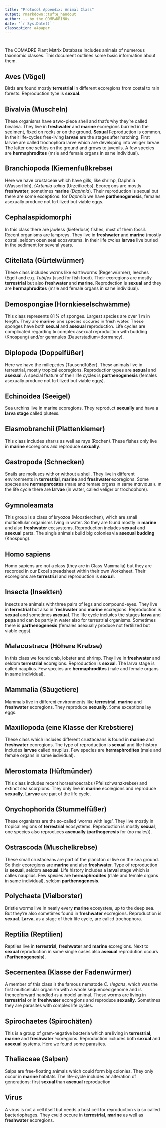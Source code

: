 ```yaml
---
title: "Protocol Appendix: Animal Class"
output: rmarkdown::tufte_handout
author: -- by the COMPADRINOs
date: '`r Sys.Date()`'
classoption: a4paper
---
```


#

The COMADRE Plant Matrix Database includes animals of numerous taxonomic classes. This document outlines some basic information about them.

## Aves (Vögel)

Birds are found mostly **terrestrial** in different ecoregions from costal to rain forests. Reproduction type is **sexual**.

\begin{marginfigure}
\includegraphics[width=.8\marginparwidth]{classimages/image1.jpeg}
\caption{\emph{Larus argentatus} – Silbermöwe}
\end{marginfigure}

## Bivalvia (Muscheln)

These organisms have a two-piece shell and that’s why they’re called bivalvia. They live in **freshwater** and **marine** ecoregions burried in the sediment, fixed on rocks or on the ground. **Sexual** Reproduction is common. In their life-cycles free-living **larvae** are the stages after hatching. First larvae are called trochophora larve which are developing into veliger larvae. The latter one settles on the ground and grows to juvenils. A few species are **hermaphrodites** (male and female organs in same individual).

\begin{marginfigure}
\includegraphics[width=.8\marginparwidth]{classimages/image2.jpeg}
\caption{\emph{Cerastoderma edule} - Herzmuschel}
\end{marginfigure}

## Branchiopoda (Kiemenfußkrebse)

Here we have crustaceae which have gills, like shrimp, Daphnia (Wasserfloh), *{Artemia salina* (Urzeitkrebs). Ecoregions are mostly **freshwater**, sometimes **marine** (*Daphnia*). Their reproduction is sexual but there are some exceptions: for *Daphnia* we have **parthenogenesis**, females asexually produce not fertilized but viable eggs. 

\begin{marginfigure}
\includegraphics[width=.8\marginparwidth]{classimages/image3.jpeg}
\caption{\emph{Daphnia} sp. - Wasserfloh}

\end{marginfigure}



## Cephalaspidomorphi

In this class there are jawless (kieferlose) fishes, most of them fossil. Recent organisms are lampreys. They live in **freshwater** and **marine** (mostly costal, seldom open sea) ecosystems. In their life cycles **larvae** live buried in the sediment for several years.

\begin{marginfigure}
\includegraphics[width=.8\marginparwidth]{classimages/image4.jpeg}
\caption{Lamprey - Neunauge}
\end{marginfigure}



## Clitellata (Gürtelwürmer)

These class includes worms like earthworms (Regenwürmer), leeches (Egel) and e.g. *Tubifex* (used for fish food). Their ecoregions are mostly **terrestrial** but also **freshwater** and **marine**. Reproduction is **sexual** and they are **hermaphrodites** (male and female organs in same individual).

\begin{marginfigure}
\includegraphics[width=.8\marginparwidth]{classimages/image5.jpeg}
\caption{\emph{Tubifex} sp.}
\end{marginfigure}


## Demospongiae (Hornkieselschwämme)

This class represents 81 % of sponges. Largest species are over 1 m in length. They are **marine**, one species occures in fresh water. These sponges have both **sexual** and **asexual** reproduction. Life cycles are complicated regarding to complex asexual reproduction with budding (Knospung) and/or gemmules (Dauerstadium=dormancy).

\begin{marginfigure}
\includegraphics[width=.8\marginparwidth]{classimages/image6.jpeg}
\caption{\emph{Spongia officinalis} - Badeschwamm}
\end{marginfigure}

## Diplopoda (Doppelfüßer)

Here we have the millepedes (Tausendfüßer). These animals live in terrestrial, mostly tropical ecoregions. Reproduction types are **sexual** and **asexual**. A special feature of their life cycles is **parthenogenesis** (females asexually produce not fertilized but viable eggs).

\begin{marginfigure}
\includegraphics[width=.8\marginparwidth]{classimages/image7.jpeg}
\caption{Millipede}
\end{marginfigure}

## Echinoidea (Seeigel)

Sea urchins live in marine ecoregions. They reproduct **sexually** and hava a **larva stage** called pluteus.


\begin{marginfigure}
\includegraphics[width=.8\marginparwidth]{classimages/image8.jpeg}
\caption{\emph{Sphaerechinus granularis}}
\end{marginfigure}

## Elasmobranchii (Plattenkiemer)

This class includes sharks as well as rays (Rochen). These fishes only live in **marine** ecoregions and reproduce **sexually**.

\begin{marginfigure}
\includegraphics[width=.8\marginparwidth]{classimages/image9.jpeg}
\caption{\emph{Carcharodon carcharias}}
\end{marginfigure}

## Gastropoda (Schnecken)

Snails are molluscs with or without a shell. They live in different environments in **terrestrial**, **marine** and **freshwater** ecoregions. Some species are **hermaphrodites** (male and female organs in same individual). In the life cycle there are **larvae** (in water, called veliger or trochophore).


\begin{marginfigure}
\includegraphics[width=.8\marginparwidth]{classimages/image10.jpeg}
\caption{\emph{Helix pomatia} - Weinbergschnecke}
\end{marginfigure}


## Gymnoleamata 

This group is a class of bryozoa (Moostierchen), which are small multicellular organisms living in water. So they are found mostly in **marine** and also **freshwater** ecosystems. Reproduction includes **sexual** and **asexual** parts. The single animals build big colonies via **asexual budding** (Knospung).

\begin{marginfigure}
\includegraphics[width=.8\marginparwidth]{classimages/image11.jpeg}
\caption{\emph{Flustra foliaceae} colony}
\end{marginfigure}

## Homo sapiens

Homo sapiens are not a class (they are in Class Mammalia) but they are recorded in our Excel spreadsheet within their own Worksheet.
Their ecoregions are **terrestrial** and reproduction is **sexual**.

\begin{marginfigure}
\includegraphics[width=.8\marginparwidth]{classimages/image12.jpeg}
\caption{Mensch}
\end{marginfigure}

## Insecta (Insekten)

Insects are animals with three pairs of legs and compound-eyes. They live in **terrestrial** but also in **freshwater** and **marine** ecoregions. Reproduction is **sexual** and sometimes **asexual**. The life cycle includes the stages **larva** and **pupa** and can be partly in water also for terrestrial organisms. Sometimes there is **parthenogenesis** (females asexually produce not fertilized but viable eggs).

\begin{marginfigure}
\includegraphics[width=.8\marginparwidth]{classimages/image13.jpeg}
\caption{\emph{Curcoinolidae} - Rüssekäfer}
\end{marginfigure}

## Malacostraca (Höhere Krebse)

In this class we found crab, lobster and shrimp. They live in **freshwater** and seldom **terrestrial** ecoregions. Reproduction is **sexual**. The larva stage is called nauplius. Few species are **hermaphrodites** (male and female organs in same individual).


\begin{marginfigure}
\includegraphics[width=.8\marginparwidth]{classimages/image14.jpeg}
\caption{\emph{Cancer pargurus} - Taschenkrebs}
\end{marginfigure}

## Mammalia (Säugetiere)

Mammals live in different environments like **terrestrial**, **marine** and **freshwater** ecoregions. They reproduce **sexually**. Some exceptions lay eggs.


\begin{marginfigure}
\includegraphics[width=.8\marginparwidth]{classimages/image15.jpeg}
\caption{\emph{Lotra provocax} - Flussotter}
\end{marginfigure}

## Maxillopoda (eine Klasse der Krebstiere)

These class which includes different crustaceans is found in **marine** and **freshwater** ecoregions. The type of reproduction is **sexual** and life history includes **larvae** called nauplius. Few species are **hermaphrodites** (male and female organs in same individual).


\begin{marginfigure}
\includegraphics[width=.8\marginparwidth]{classimages/image16.jpeg}
\caption{Balinidae - Seepocken}
\end{marginfigure}

## Merostomata (Hüftmünder)

This class includes recent horseshoecrabs (Pfeilschwanzkrebse) and extinct sea scorpions. They only live in **marine** ecoregions and reproduce **sexually**. **Larvae** are part of the life cycle.


\begin{marginfigure}
\includegraphics[width=.8\marginparwidth]{classimages/image17.jpeg}
\caption{\emph{Limolus polyphemus} - Pfeilschwanzkrebs}
\end{marginfigure}

## Onychophorida (Stummelfüßer)

These organisms are the so-called ‘worms with legs’. They live mostly in tropical regions of **terrestrial** ecosystems. Reproduction is mostly **sexual**, one species also reproduces **asexually** (**parthogenesis** for \emph{Epiperiatus imthurni} (no males)).


\begin{marginfigure}
\includegraphics[width=.8\marginparwidth]{classimages/image18.jpeg}
\caption{\emph{Eoperipatus totoro}}
\end{marginfigure}

## Ostrascoda (Muschelkrebse)

These small crustaceans are part of the plancton or live on the sea ground. So their ecoregions are **marine** and also **freshwater**. Type of reproduction is **sexual**, seldom **asexual**. Life history includes a **larval** stage which is calles nauplius. Few species are **hermaphrodites** (male and female organs in same individual), seldom **parthenogenesis**.


\begin{marginfigure}
\includegraphics[width=.8\marginparwidth]{classimages/image19.jpeg}
\caption{An ostracod}
\end{marginfigure}

## Polychaeta (Vielborster)

Bristle worms live in nearly every **marine** ecosystem, up to the deep sea. But they’re also sometimes found in **freshwater** ecoregions. Reproduction is **sexual**. **Larva**, as a stage of their life cycle, are called trochophora. 


\begin{marginfigure}
\includegraphics[width=.8\marginparwidth]{classimages/image20.jpeg}
\caption{Worm}
\end{marginfigure}


## Reptilia (Reptilien)

Reptiles live in **terrestrial**, **freshwater** and **marine** ecoregions. Next to **sexual** reproduction in some single cases also **asexual** reprodution occurs (**Parthenogenesis**).

\begin{marginfigure}
\includegraphics[width=.8\marginparwidth]{classimages/image21.jpeg}
\caption{\emph{Batagur baska} – Batagur-Schildkröte}
\end{marginfigure}

## Secernentea (Klasse der Fadenwürmer)

A member of this class is the famous nematode *C. elegans*, which was the first multicellular organism with a whole sequenced genome and is thenceforward handled as a model animal. These worms are living in **terrestrial** or in **freshwater** ecoregions and reproduce **sexually**. Sometimes they are parasites with complex life cycles. 


\begin{marginfigure}
\includegraphics[width=.8\marginparwidth]{classimages/image22.jpeg}
\caption{\emph{Caenorhabditis elegans}}
\end{marginfigure}

## Spirochaetes (Spirochäten)

This is a group of gram-negative bacteria which are living in **terrestrial**, **marine** and **freshwater** ecoregions. Reproduction includes both **sexual** and **asexual** systems. Here we found some parasites.

\begin{marginfigure}
\includegraphics[width=.8\marginparwidth]{classimages/image23.jpeg}
\caption{spirochaete}

\end{marginfigure}

## Thaliaceae (Salpen)

Salps are free-floating animals which could form big colonies. They only occur in **marine** habitats. The life-cycle includes an alteration of generations: first **sexual** than **asexual** reproduction.


\begin{marginfigure}
\includegraphics[width=.8\marginparwidth]{classimages/image24.jpeg}
\caption{\emph{Pegea confoederata} colony}
\end{marginfigure}

## Virus

A virus is not a cell itself but needs a host cell for reproduction via so called bacteriophages. They could occure in **terrestrial**, **marine** as well as **freshwater** ecoregions.


\begin{marginfigure}
\includegraphics[width=.8\marginparwidth]{classimages/image25.jpeg}
\caption{Virus}
\end{marginfigure}
